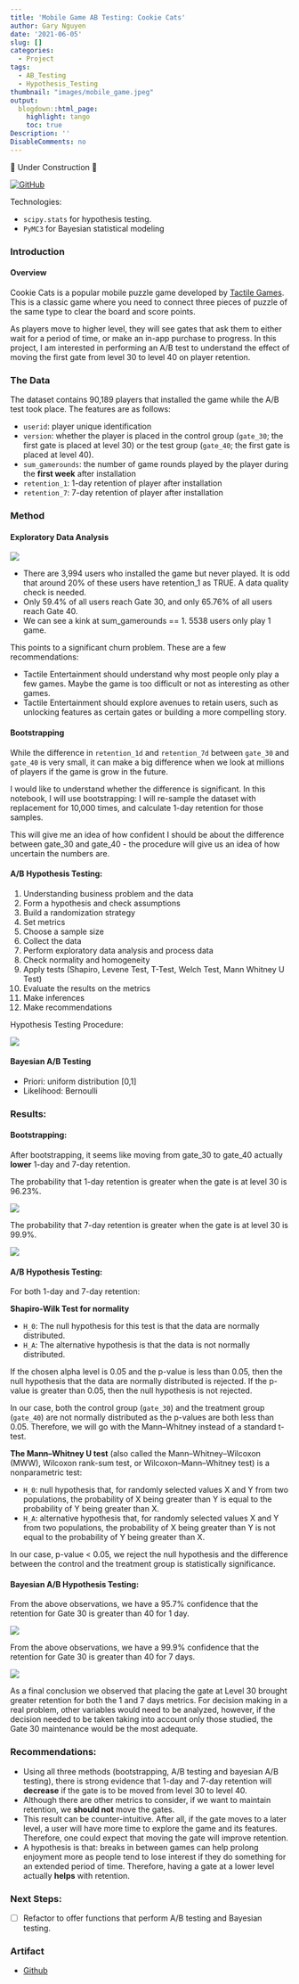 ```yaml
---
title: 'Mobile Game AB Testing: Cookie Cats'
author: Gary Nguyen
date: '2021-06-05'
slug: []
categories:
  - Project
tags:
  - AB_Testing
  - Hypothesis_Testing
thumbnail: "images/mobile_game.jpeg"
output:
  blogdown::html_page:
    highlight: tango
    toc: true
Description: ''
DisableComments: no
---
```


🚧 Under Construction 🚧

[![GitHub](https://img.shields.io/badge/GitHub-View_on_GitHub-blue?logo=GitHub)](https://github.com/hnguyen1174/cookie_cats_ab_testing)

Technologies:

* `scipy.stats` for hypothesis testing.
* `PyMC3` for Bayesian statistical modeling

### Introduction

#### Overview

Cookie Cats is a popular mobile puzzle game developed by [Tactile Games](https://tactilegames.com/). This is a classic game where you need to connect three pieces of puzzle of the same type to clear the board and score points.

As players move to higher level, they will see gates that ask them to either wait for a period of time, or make an in-app purchase to progress. In this project, I am interested in performing an A/B test to understand the effect of moving the first gate from level 30 to level 40 on player retention.

### The Data

The dataset contains 90,189 players that installed the game while the A/B test took place. The features are as follows:

* `userid`: player unique identification
* `version`: whether the player is placed in the control group (`gate_30`; the first gate is placed at level 30) or the test group (`gate_40`; the first gate is placed at level 40).
* `sum_gamerounds`: the number of game rounds played by the player during the **first week** after installation
* `retention_1`: 1-day retention of player after installation
* `retention_7`: 7-day retention of player after installation

### Method

#### Exploratory Data Analysis

![](users_gamerounds.png)

* There are 3,994 users who installed the game but never played. It is odd that around 20% of these users have retention_1 as TRUE. A data quality check is needed.
* Only 59.4% of all users reach Gate 30, and only 65.76% of all users reach Gate 40.
* We can see a kink at sum_gamerounds == 1. 5538 users only play 1 game.

This points to a significant churn problem. These are a few recommendations:

* Tactile Entertainment should understand why most people only play a few games. Maybe the game is too difficult or not as interesting as other games.
* Tactile Entertainment should explore avenues to retain users, such as unlocking features as certain gates or building a more compelling story.

#### Bootstrapping

While the difference in `retention_1d` and `retention_7d` between `gate_30` and `gate_40` is very small, it can make a big difference when we look at millions of players if the game is grow in the future.

I would like to understand whether the difference is significant. In this notebook, I will use bootstrapping: I will re-sample the dataset with replacement for 10,000 times, and calculate 1-day retention for those samples.

This will give me an idea of how confident I should be about the difference between gate_30 and gate_40 - the procedure will give us an idea of how uncertain the numbers are.

#### A/B Hypothesis Testing:

1. Understanding business problem and the data
2. Form a hypothesis and check assumptions
3. Build a randomization strategy
4. Set metrics
5. Choose a sample size
6. Collect the data
7. Perform exploratory data analysis and process data
8. Check normality and homogeneity
9. Apply tests (Shapiro, Levene Test, T-Test, Welch Test, Mann Whitney U Test)
10. Evaluate the results on the metrics
11. Make inferences
12. Make recommendations

Hypothesis Testing Procedure:

![](ab_test.png)

#### Bayesian A/B Testing

* Priori: uniform distribution [0,1]
* Likelihood: Bernoulli

### Results:

#### Bootstrapping:

After bootstrapping, it seems like moving from gate_30 to gate_40 actually **lower** 1-day and 7-day retention.

The probability that 1-day retention is greater when the gate is at level 30 is 96.23%.

![](1_day_ret_bs_density.png)

The probability that 7-day retention is greater when the gate is at level 30 is 99.9%.

![](7_day_ret_bs_density.png)

#### A/B Hypothesis Testing:

For both 1-day and 7-day retention:

**Shapiro-Wilk Test for normality**

* `H_0`: The null hypothesis for this test is that the data are normally distributed.
* `H_A`: The alternative hypothesis is that the data is not normally distributed.

If the chosen alpha level is 0.05 and the p-value is less than 0.05, then the null hypothesis that the data are normally distributed is rejected. If the p-value is greater than 0.05, then the null hypothesis is not rejected.

In our case, both the control group (`gate_30`) and the treatment group (`gate_40`) are not normally distributed as the p-values are both less than 0.05. Therefore, we will go with the Mann–Whitney instead of a standard t-test. 

**The Mann–Whitney U test** 
(also called the Mann–Whitney–Wilcoxon (MWW), Wilcoxon rank-sum test, or Wilcoxon–Mann–Whitney test) is a nonparametric test:

* `H_0`: null hypothesis that, for randomly selected values X and Y from two populations, the probability of X being greater than Y is equal to the probability of Y being greater than X.
* `H_A`: alternative hypothesis that, for randomly selected values X and Y from two populations, the probability of X being greater than Y is not equal to the probability of Y being greater than X.

In our case, p-value < 0.05, we reject the null hypothesis and the difference between the control and the treatment group is statistically significance.

#### Bayesian A/B Hypothesis Testing:

From the above observations, we have a 95.7% confidence that the retention for Gate 30 is greater than 40 for 1 day.

![](1_day_posterior_rel.png)

From the above observations, we have a 99.9% confidence that the retention for Gate 30 is greater than 40 for 7 days.

![](7_day_posterior_rel.png)

As a final conclusion we observed that placing the gate at Level 30 brought greater retention for both the 1 and 7 days metrics. For decision making in a real problem, other variables would need to be analyzed, however, if the decision needed to be taken taking into account only those studied, the Gate 30 maintenance would be the most adequate.

### Recommendations:

* Using all three methods (bootstrapping, A/B testing and bayesian A/B testing), there is strong evidence that 1-day and 7-day retention will **decrease** if the gate is to be moved from level 30 to level 40.
* Although there are other metrics to consider, if we want to maintain retention, we **should not** move the gates.
* This result can be counter-intuitive. After all, if the gate moves to a later level, a user will have more time to explore the game and its features. Therefore, one could expect that moving the gate will improve retention.
* A hypothesis is that: breaks in between games can help prolong enjoyment more as people tend to lose interest if they do something for an extended period of time. Therefore, having a gate at a lower level actually **helps** with retention.

### Next Steps:

* [ ] Refactor to offer functions that perform A/B testing and Bayesian testing.

### Artifact

* [Github](https://github.com/hnguyen1174/cookie_cats_ab_testing)







